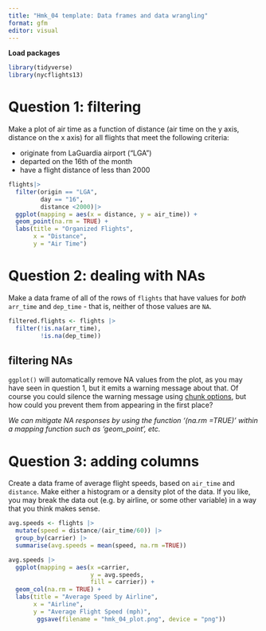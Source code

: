 ```yaml
---
title: "Hmk_04 template: Data frames and data wrangling"
format: gfm
editor: visual
---
```


**Load packages**

```r
library(tidyverse)
library(nycflights13)

```

# Question 1: filtering

Make a plot of air time as a function of distance (air time on the y axis, distance on the x axis) for all flights that meet the following criteria:

-   originate from LaGuardia airport ("LGA")
-   departed on the 16th of the month
-   have a flight distance of less than 2000

```r
flights|>
  filter(origin == "LGA",
         day == "16",
         distance <2000)|>
  ggplot(mapping = aes(x = distance, y = air_time)) + 
  geom_point(na.rm = TRUE) + 
  labs(title = "Organized Flights",
       x = "Distance",
       y = "Air Time")
```

# Question 2: dealing with NAs

Make a data frame of all of the rows of `flights` that have values for *both* `arr_time` and `dep_time` - that is, neither of those values are `NA`.

```r
filtered.flights <- flights |>
  filter(!is.na(arr_time),
         !is.na(dep_time))
```

## filtering NAs

`ggplot()` will automatically remove NA values from the plot, as you may have seen in question 1, but it emits a warning message about that. Of course you could silence the warning message using [chunk options](https://bookdown.org/yihui/rmarkdown-cookbook/chunk-options.html), but how could you prevent them from appearing in the first place?

*We can mitigate NA responses by using the function '(na.rm =TRUE)' within a mapping function such as 'geom_point', etc.*

# Question 3: adding columns

Create a data frame of average flight speeds, based on `air_time` and `distance`. Make either a histogram or a density plot of the data. If you like, you may break the data out (e.g. by airline, or some other variable) in a way that you think makes sense.

```r
avg.speeds <- flights |>
  mutate(speed = distance/(air_time/60)) |>
  group_by(carrier) |>
  summarise(avg.speeds = mean(speed, na.rm =TRUE))

avg.speeds |>
  ggplot(mapping = aes(x =carrier,
                       y = avg.speeds, 
                       fill = carrier)) + 
  geom_col(na.rm = TRUE) + 
  labs(title = "Average Speed by Airline",
       x = "Airline",
       y = "Average Flight Speed (mph)",
        ggsave(filename = "hmk_04_plot.png", device = "png"))
```
